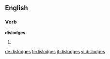 ==English==

===Verb===
'''dislodges'''

# {{third-person singular of|[[dislodge]]}}

[[de:dislodges]]
[[fr:dislodges]]
[[it:dislodges]]
[[vi:dislodges]]
